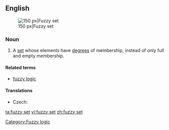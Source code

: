 ==English==
{{wikipedia}}
[[Image:Fuzzy crisp.gif|thumb|right|150 px|Fuzzy set]]
===Noun===
{{en-noun|sg=[[fuzzy]] [[set]]}}

# {{context|fuzzy logic}} A [[set]] whose elements have [[degree]]s of membership, instead of only full and empty membership.

====Related terms====
* [[fuzzy logic]]

====Translations====
{{trans-top|set}}
* Czech: {{t-|cs|fuzzy množina|f}}
{{trans-mid}}
{{trans-bottom}}

[[Category:Fuzzy logic]]

[[ta:fuzzy set]]
[[vi:fuzzy set]]
[[zh:fuzzy set]]